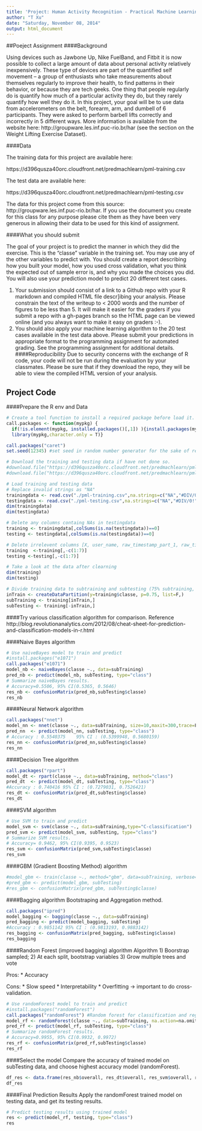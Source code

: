 ```yaml
---
title: 'Project: Human Activity Recognition - Practical Machine Learning in Cousera'
author: "T Xu"
date: "Saturday, November 08, 2014"
output: html_document
---
```


##Poeject Assignment
####Background

Using devices such as Jawbone Up, Nike FuelBand, and Fitbit it is now possible to collect a large amount of data about personal activity relatively inexpensively. These type of devices are part of the quantified self movement – a group of enthusiasts who take measurements about themselves regularly to improve their health, to find patterns in their behavior, or because they are tech geeks. One thing that people regularly do is quantify how much of a particular activity they do, but they rarely quantify how well they do it. In this project, your goal will be to use data from accelerometers on the belt, forearm, arm, and dumbell of 6 participants. They were asked to perform barbell lifts correctly and incorrectly in 5 different ways. More information is available from the website here: http://groupware.les.inf.puc-rio.br/har (see the section on the Weight Lifting Exercise Dataset). 


####Data 

The training data for this project are available here: 

https://d396qusza40orc.cloudfront.net/predmachlearn/pml-training.csv

The test data are available here: 

https://d396qusza40orc.cloudfront.net/predmachlearn/pml-testing.csv

The data for this project come from this source: http://groupware.les.inf.puc-rio.br/har. If you use the document you create for this class for any purpose please cite them as they have been very generous in allowing their data to be used for this kind of assignment. 

####What you should submit

The goal of your project is to predict the manner in which they did the exercise. This is the "classe" variable in the training set. You may use any of the other variables to predict with. You should create a report describing how you built your model, how you used cross validation, what you think the expected out of sample error is, and why you made the choices you did. You will also use your prediction model to predict 20 different test cases. 

1. Your submission should consist of a link to a Github repo with your R markdown and compiled HTML file descr]ibing your analysis. Please constrain the text of the writeup to < 2000 words and the number of figures to be less than 5. It will make it easier for the graders if you submit a repo with a gh-pages branch so the HTML page can be viewed online (and you always want to make it easy on graders :-).
2. You should also apply your machine learning algorithm to the 20 test cases available in the test data above. Please submit your predictions in appropriate format to the programming assignment for automated grading. See the programming assignment for additional details. 
####Reproducibility 
Due to security concerns with the exchange of R code, your code will not be run during the evaluation by your classmates. Please be sure that if they download the repo, they will be able to view the compiled HTML version of your analysis. 

## Project Code

####Prepare the R env and Data
```r
# Create a tool function to install a required package before load it.
call.packages <- function(mypkg) {
  if(!is.element(mypkg, installed.packages()[,1]) ){install.packages(mypkg)}
  library(mypkg,character.only = T)}

call.packages("caret") 
set.seed(12345) #set seed in random number generator for the sake of reproducibility.

# Download the training and testing data if have not done so.
#download.file("https://d396qusza40orc.cloudfront.net/predmachlearn/pml-training.csv", destfil="./pml-training.csv",)
#download.file("https://d396qusza40orc.cloudfront.net/predmachlearn/pml-testing.csv", destfil="./pml-testing.csv",)

# Load training and testing data
# Replace invalid strings as "NA"
trainingdata <- read.csv("./pml-training.csv",na.strings=c("NA","#DIV/0!",""))
testingdata <- read.csv("./pml-testing.csv",na.strings=c("NA","#DIV/0!",""))
dim(trainingdata)
dim(testingdata)

# Delete any columns containg NAs in testingdata
training <- trainingdata[,colSums(is.na(testingdata))==0]
testing <- testingdata[,colSums(is.na(testingdata))==0]

# Delete irrelevent columns [X, user_name, raw_timestamp_part_1, raw_timestamp_part_2, cvtd_timestamp, new_window, num_window]
training  <-training[,-c(1:7)]
testing <-testing[,-c(1:7)]

# Take a look at the data after clearning
dim(training)
dim(testing)

# Divide training data to subtraining and subtesting (75% subtraining, 25% subtesting)
inTrain <- createDataPartition(y=training$classe, p=0.75, list=F,)
subTraining <- training[inTrain,]
subTesting <- training[-inTrain,]
```

####Try various classification algorithm for comparison.
Reference http://blog.revolutionanalytics.com/2012/08/cheat-sheet-for-prediction-and-classification-models-in-r.html

####Naive Bayes algorithm
```r
# Use naiveBayes model to train and predict
#install.packages("e1071")
call.packages("e1071")
model_nb <- naiveBayes(classe ~., data=subTraining)
pred_nb <- predict(model_nb, subTesting, type="class")
# Summarize naiveBayes results. 
# Accuracy=0.5506, 95% CI(0.5365, 0.5646)
res_nb <- confusionMatrix(pred_nb,subTesting$classe)
res_nb
```

####Neural Network algorithm
```r
call.packages("nnet")
model_nn <- nnet(classe ~., data=subTraining, size=10,maxit=300,trace=F)
pred_nn  <- predict(model_nn, subTesting, type="class")
# Accuracy : 0.5540375    95% CI : (0.5399948, 0.5680159)  
res_nn <- confusionMatrix(pred_nn,subTesting$classe)
res_nn
```

####Decision Tree algorithm
```r
call.packages("rpart")
model_dt <- rpart(classe ~., data=subTraining, method="class")
pred_dt  <- predict(model_dt, subTesting, type="class")
#Accuracy : 0.740416 95% CI : (0.7279031, 0.7526421) 
res_dt <- confusionMatrix(pred_dt,subTesting$classe)
res_dt
```

####SVM algorithm
```r
# Use SVM to train and predict
model_svm <- svm(classe ~., data=subTraining,type="C-classification")
pred_svm <- predict(model_svm, subTesting, type="class")
# Summarize SVM results. 
# Accuracy= 0.9462, 95% CI(0.9395, 0.9523)
res_svm <- confusionMatrix(pred_svm,subTesting$classe)
res_svm
```


####GBM (Gradient Boosting Method) algorithm
```r
#model_gbm <- train(classe ~., method="gbm", data=subTraining, verbose=F)
#pred_gbm <- predict(model_gbm, subTesting)
#res_gbm <- confusionMatrix(pred_gbm, subTesting$classe)

```

####Bagging algorithm
Bootstraping and Aggregation method.
```r
call.packages("ipred")
model_bagging <- bagging(classe ~., data=subTraining)
pred_bagging <- predict(model_bagging, subTesting)
#Accuracy : 0.9851142 95% CI : (0.9813193, 0.9883142) 
res_bagging <- confusionMatrix(pred_bagging, subTesting$classe)
res_bagging 
```

####Random Forest (improved bagging) algorithm
Algorithm
1) Boorstrap sampled;
2) At each split, bootstrap variables
3) Grow multiple trees and vote

Pros:
* Accuracy

Cons:
* Slow speed
* Interpretability
* Overfitting -> important to do cross-validation.
```r
# Use randomForest model to train and predict
#install.packages("randomForest")
call.packages("randomForest") #Random forest for classification and regression
model_rf <- randomForest(classe ~., data=subTraining, na.action=na.omit)
pred_rf <- predict(model_rf, subTesting, type="class")
# Summarize randomForest results. 
# Accuracy=0.9955, 95% CI(0.9932, 0.9972)
res_rf <- confusionMatrix(pred_rf,subTesting$classe)
res_rf
```


####Select the model
Compare the accuracy of trained model on subTesting data, and choose highest accuracy model (randomForest).

```r
df_res <- data.frame(res_nb$overall, res_dt$overall, res_svm$overall, res_nn$overall, res_bagging$overall, res_rf$overall)
df_res
```

####Final Prediction Results
Apply the randomForest trained model on testing data, and get its testing results. 

```r
# Predict testing results using trained model
res <- predict(model_rf, testing, type="class")
res
```

